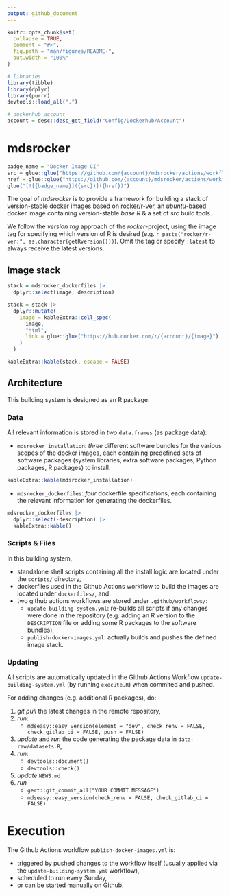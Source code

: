 ```yaml
---
output: github_document
---
```


<!-- README.md is generated from README.Rmd. Please edit that file -->


```r
knitr::opts_chunk$set(
  collapse = TRUE,
  comment = "#>",
  fig.path = "man/figures/README-",
  out.width = "100%"
)

# libraries
library(tibble)
library(dplyr)
library(purrr)
devtools::load_all(".")

# dockerhub account
account = desc::desc_get_field("Config/Dockerhub/Account")
```

# mdsrocker

<!-- badges: start -->
```r
badge_name = "Docker Image CI"
src = glue::glue("https://github.com/{account}/mdsrocker/actions/workflows/publish-docker-images.yml/badge.svg")
href = glue::glue("https://github.com/{account}/mdsrocker/actions/workflows/publish-docker-images.yml")
glue("[![{badge_name}]({src})]({href})")
```
<!-- badges: end -->

The goal of *mdsrocker* is to provide a framework for building a stack of 
version-stable docker images based on 
[rocker/r-ver](https://hub.docker.com/r/rocker/r-ver), an *ubuntu*-based
docker image containing version-stable *base R* & a set of src build tools.

We follow the *version tag* approach of the *rocker*-project, using the image 
tag for specifying which version of R is desired 
(e.g. ``r paste("rocker/r-ver:", as.character(getRversion()))``).
Omit the tag or specify `:latest` to always receive the latest versions.

## Image stack

```r

stack = mdsrocker_dockerfiles |> 
  dplyr::select(image, description)

stack = stack |> 
  dplyr::mutate(
    image = kableExtra::cell_spec(
      image, 
      "html",
      link = glue::glue("https://hub.docker.com/r/{account}/{image}")
    )
  )

kableExtra::kable(stack, escape = FALSE)
```

## Architecture

This building system is designed as an R package. 

### Data

All relevant information is stored in *two* `data.frames` (as package data):

- `mdsrocker_installation`: *three* different software bundles for the various
  scopes of the docker images, each containing predefined sets of software 
  packages (system libraries, extra software packages, Python packages, 
  R packages) to install.

```r
kableExtra::kable(mdsrocker_installation)
```

- `mdsrocker_dockerfiles`: *four* dockerfile specifications, each containing 
  the relevant information for generating the dockerfiles.

```r
mdsrocker_dockerfiles |> 
  dplyr::select(-description) |> 
  kableExtra::kable()
```

### Scripts & Files

In this building system, 

- standalone shell scripts containing all the install logic are located under 
  the `scripts/` directory, 
- dockerfiles used in the Github Actions workflow to build the images are 
  located under `dockerfiles/`, and
- two github actions workflows are stored under `.github/workflows/`:
  + `update-building-system.yml`: re-builds all scripts if any changes 
    were done in the repository (e.g. adding an R version to the `DESCRIPTION` 
    file or adding some R packages to the software bundles),
  + `publish-docker-images.yml`: actually builds and pushes the defined image
    stack.

### Updating

All scripts are automatically updated in the Github Actions Workflow 
`update-building-system.yml` (by running `execute.R`) when commited and pushed.

For adding changes (e.g. additional R packages), do:

1. *git pull* the latest changes in the remote repository,
2. *run*: 
   + `mdseasy::easy_version(element = "dev", check_renv = FALSE, check_gitlab_ci = FALSE, push = FALSE)`
3. *update* and *run* the code generating the package data 
   in `data-raw/datasets.R`,
4. *run*:
   + `devtools::document()`
   + `devtools::check()`
5. *update* `NEWS.md`
6. *run*
   + `gert::git_commit_all("YOUR COMMIT MESSAGE")`
   + `mdseasy::easy_version(check_renv = FALSE, check_gitlab_ci = FALSE)`


# Execution

The Github Actions workflow `publish-docker-images.yml` is:

- triggered by pushed changes to the workflow itself 
  (usually applied via the `update-building-system.yml` workflow), 
- scheduled to run every Sunday,
- or can be started manually on Github.
